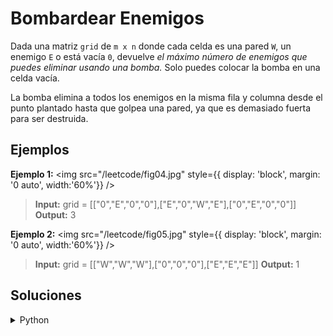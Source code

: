 # Bombardear Enemigos

Dada una matriz `grid` de `m x n` donde cada celda es una pared `W`, un enemigo `E` o está vacía `0`, devuelve *el máximo número de enemigos que puedes eliminar usando una bomba.* Solo puedes colocar la bomba en una celda vacía.

La bomba elimina a todos los enemigos en la misma fila y columna desde el punto plantado hasta que golpea una pared, ya que es demasiado fuerta para ser destruida.

## Ejemplos

**Ejemplo 1:**
<img
	src="/leetcode/fig04.jpg"
	style={{ display: 'block', margin: '0 auto', width:'60%'}}
/>
<br/>

> **Input:** grid = [["0","E","0","0"],["E","0","W","E"],["0","E","0","0"]]
> **Output:** 3

**Ejemplo 2:**
<img
	src="/leetcode/fig05.jpg"
	style={{ display: 'block', margin: '0 auto', width:'60%'}}
/>
<br/>

> **Input:** grid = [["W","W","W"],["0","0","0"],["E","E","E"]]
> **Output:** 1


## Soluciones

<details>
    <summary>Python</summary>
```python
class Solution:
    def maxKilledEnemies(self, grid: List[List[str]]) -> int:
    
        if not grid or not grid[0]:
            return 0
        
        m, n = len(grid), len(grid[0])
        max_killed = 0
        
        # Arrays para almacenar enemigos en cada dirección para cada celda
        row_kills = [[0] * n for _ in range(m)]
        col_kills = [[0] * n for _ in range(m)]
        
        # Procesar filas - calcular enemigos por fila
        for i in range(m):
            # Procesamiento de izquierda a derecha
            row_count = 0
            for j in range(n):
                if grid[i][j] == 'W':
                    row_count = 0  # Reset al encontrar muro
                elif grid[i][j] == 'E':
                    row_count += 1
                    
                row_kills[i][j] = row_count
            
            # Procesamiento de derecha a izquierda
            row_count = 0
            for j in range(n-1, -1, -1):
                if grid[i][j] == 'W':
                    row_count = 0
                elif grid[i][j] == 'E':
                    row_count += 1
                    
                # Importante: no sobrescribir, sino sumar
                row_kills[i][j] += row_count
                # Si es una E, restamos 1 para no contar dos veces
                if grid[i][j] == 'E':
                    row_kills[i][j] -= 1
        
        # Procesar columnas - calcular enemigos por columna
        for j in range(n):
            # Procesamiento de arriba a abajo
            col_count = 0
            for i in range(m):
                if grid[i][j] == 'W':
                    col_count = 0
                elif grid[i][j] == 'E':
                    col_count += 1
                    
                col_kills[i][j] = col_count
            
            # Procesamiento de abajo a arriba
            col_count = 0
            for i in range(m-1, -1, -1):
                if grid[i][j] == 'W':
                    col_count = 0
                elif grid[i][j] == 'E':
                    col_count += 1
                    
                col_kills[i][j] += col_count
                # Si es una E, restamos 1 para no contar dos veces
                if grid[i][j] == 'E':
                    col_kills[i][j] -= 1
        
        # Encontrar la celda con máximo alcance
        for i in range(m):
            for j in range(n):
                if grid[i][j] == '0':  # Solo en celdas vacías
                    total_killed = row_kills[i][j] + col_kills[i][j]
                    max_killed = max(max_killed, total_killed)
        
        return max_killed
``` 
</details>
